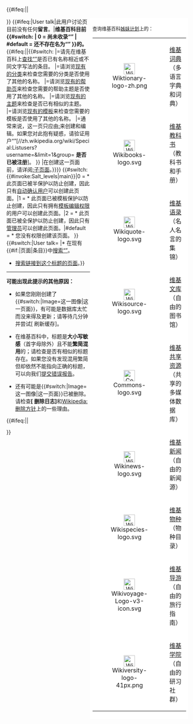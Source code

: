 <div class="plainlinks" id="noarticletext" style="padding: 7px;">
{{#ifeq:{{NAMESPACE}}|{{ns:0}}|<div class="infobox" id="sisterproject" style="width: 20em; font-size: 90%;float:right;padding: 0.5em; background:white;">查询维基百科[[Special:SiteMatrix|姊妹计划]]上的'''{{PAGENAME}}'''：

<span>
<table style="background:none, align:center" cellpadding="1" cellspacing="0">
<tr>
<td align="center" >[[File:Wiktionary-logo-zh.png|30x30px]]</td>
<td>[[wikt:Special:Search/{{PAGENAME}}|维基词典]]（多语言字典和词典）</td></tr>
<tr>
<td align="center" >[[File:Wikibooks-logo.svg|30x30px]]</td>
<td>[[b:Special:Search/{{PAGENAME}}|维基教科书]]（教科书和手册）</td></tr>
<tr>
<td align="center" >[[File:Wikiquote-logo.svg|30x30px]]</td>
<td>[[q:Special:Search/{{PAGENAME}}|维基语录]]（名人名言的集锦）</td></tr>
<tr>
<td align="center" >[[File:Wikisource-logo.svg|30x30px]]</td>
<td>[[s:Special:Search/{{PAGENAME}}|维基文库]]（自由的图书馆）</td></tr>
<tr>
<td align="center" >[[File:Commons-logo.svg|30x30px]]</td>
<td>[[commons:Special:Search/{{PAGENAME}}|维基共享资源]]（共享的多媒体数据库）</td></tr>
<tr>
<td align="center" >[[File:Wikinews-logo.svg|30x30px]]</td>
<td>[[n:Special:Search/{{PAGENAME}}|维基新闻]]（自由的新闻源）</td></tr>
<tr>
<td align="center" >[[File:Wikispecies-logo.svg|30x30px]]</td>
<td>[[Wikispecies:Special:Search/{{PAGENAME}}|维基物种]]（物种目录）</td></tr>
<tr>
<td align="center" >[[File:Wikivoyage-Logo-v3-icon.svg|30x30px]]</td>
<td>[[voy:Special:Search/{{PAGENAME}}|维基导游]]（自由的旅行指南）</td></tr>
<tr>
<td align="center" >[[File:Wikiversity-logo-41px.png|30x30px]]</td>
<td>[[betawikiversity:Special:Search/{{PAGENAME}}|维基学院]]（自由的研习社群）</td></tr>
</table></span></div>}}
{{#ifeq:{{NAMESPACE}}|User talk|此用户讨论页目前没有任何'''留言'''。|'''维基百科目前<!--
-->{{#switch:{{NAMESPACENUMBER}}<!--
-->| 0 = 尚未收录“{{FULLPAGENAME}}”<!--
-->| #default = 还不存在名为“{{FULLPAGENAME}}”<!--
-->}}的{{NSPN}}。'''{{#ifeq:{{PAGENAME}}|{{SUBPAGENAME}}|{{#switch:{{NAMESPACE}}
|{{ns:0}}=请先在维基百科上[[{{ns:Special}}:Search/{{PAGENAME}}|查找“{{PAGENAME}}”]]是否已有名称相近或不同文字写法的条目。
|{{ns:Category}}=请浏览[[{{ns:Project}}:探索|现有的分类]]来检查您需要的分类是否使用了其他的名称。
|{{ns:Help}}=请浏览[[{{ns:Help}}:内容|现有的帮助页]]来检查您需要的帮助主题是否使用了其他的名称。
|{{ns:Portal}}=请浏览[[{{ns:Portal}}:首页|现有的主题]]来检查是否已有相似的主题。
|{{ns:Template}}=请浏览[[{{ns:Project}}:模板消息|现有的模板]]来检查您需要的模板是否使用了其他的名称。
|{{ns:User}}=通常来说，这一页只应由[[{{ns:User}}:{{PAGENAME}}|{{ns:User}}:{{PAGENAME}}]]来创建和编辑。如果您对此抱有疑惑，请验证用户“{{PAGENAME}}”<span class="plainlinksneverexpand">[//zh.wikipedia.org/wiki/Special:Listusers?username={{Urlencode:{{PAGENAME}}}}&limit=1&group= '''是否已被注册''']</span>。
}}
|在创建这一页面前，请详阅[[{{ns:Project}}:子页面|{{ns:Project}}:子页面]]。}}}}
{{#switch:{{#invoke:Salt_levels|main}}|0 = * 此页面已被半保护以防止创建，因此只有[[WP:AUTOCONFIRMED|自动确认用户]]可以创建此页面。|1 = * 此页面已被模板保护以防止创建，因此只有拥有[[WP:TE|模板编辑权限]]的用户可以创建此页面。|2 = * 此页面已被全保护以防止创建，因此只有[[WP:SYSOP|管理员]]可以创建此页面。|#default = * 您没有权限创建该页面。 }}
{{#switch:{{NAMESPACE}}|User talk= |* 在现有{{#if:{{NAMESPACE}}|页面|条目}}中[[{{ns:Special}}:Search/{{PAGENAME}}|搜索“{{PAGENAME}}”]]。
* [[{{ns:Special}}:Whatlinkshere/{{FULLPAGENAME}}|搜索链接到这个标题的页面]]。}}
<div id="noarticletext_technical">
----

'''可能出现此提示的其他原因：'''
* 如果您刚刚创建了{{#switch:{{NAMESPACE}}|Image=这一图像|这一页面}}，有可能是数据库太忙而没来得及更新；请等待几分钟并尝试[{{fullurl:{{FULLPAGENAME}}|action=purge}} 刷新缓存]。

* 在维基百科中，标题是'''大小写敏感'''（首字母除外）且不能'''繁简混用'''的；请检查是否有相似的标题存在。如果您没有发现混用繁简但却依然不能指向正确的标题，可以向我们[[{{ns:Project}}:字词转换|提交错误报告]]。

* 还有可能是{{#switch:{{NAMESPACE}}|Image=这一图像|这一页面}}已被删除。请检查'''[{{fullurl:Special:Log/delete|page={{FULLPAGENAMEE}}}} 删除日志]'''和[[Wikipedia:删除方针|Wikipedia:删除方针]]上的一些理由。
{{#ifeq:{{NAMESPACE}}|{{ns:0}}|








}}
</div>
</div>